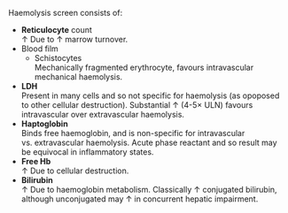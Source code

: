 Haemolysis screen consists of:

* **Reticulocyte** count\
↑ Due to ↑ marrow turnover.
* Blood film
	* Schistocytes\
	Mechanically fragmented erythrocyte, favours intravascular mechanical haemolysis.
* **LDH**\
Present in many cells and so not specific for haemolysis (as opoposed to other cellular destruction). Substantial ↑ (4-5× ULN) favours intravascular over extravascular haemolysis. 
* **Haptoglobin**\
Binds free haemoglobin, and is non-specific for intravascular vs. extravascular haemolysis. Acute phase reactant and so result may be equivocal in inflammatory states.
* **Free Hb**\
↑ Due to cellular destruction.
* **Bilirubin**\
↑ Due to haemoglobin metabolism. Classically ↑ conjugated bilirubin, although unconjugated may ↑ in concurrent hepatic impairment.